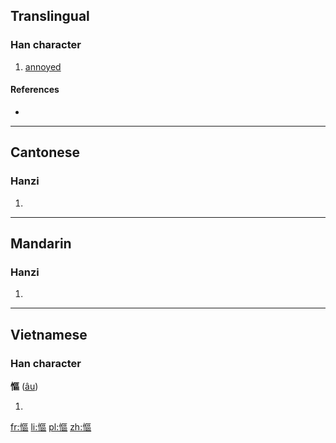 {{also|怄}}
==Translingual==

===Han character===
{{Han char|rn=61|rad=心|as=11|sn=14|four=9101<sub>6</sub>|canj=心尸口口 (PSRR)}}

# [[annoyed]]

====References====
* {{Han ref|kx=0399.280|dkj=11126|dj=0739.150|hdz=42345.040|uh=616A|ud=24938|bh=E1D3|bd=57811}}

----

==Cantonese==

===Hanzi===
{{yue-hanzi|jyut=au1, au3|y=au3|sim=怄}}

# {{defn|lang=yue|sort=心11}}

----

==Mandarin==

===Hanzi===
{{cmn-hanzi|sim=怄|pin=[[òu]] ([[ou4]])|wg=ou<sup>4</sup>}}

# {{defn|lang=cmn|sort=心11}}

----

==Vietnamese==

===Han character===
'''慪''' ([[âu]])

# {{defn|lang=vi}}

[[fr:慪]]
[[li:慪]]
[[pl:慪]]
[[zh:慪]]
